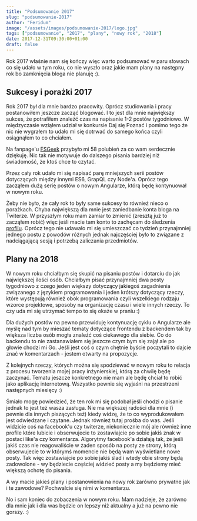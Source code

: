 ```yaml
---
title: "Podsumowanie 2017"
slug: "podsumowanie-2017"
author: "Feridum"
image: "/assets/images/podsumowanie-2017/logo.jpg"
tags: ["podsumowanie", "2017", "plany", "nowy rok", "2018"]
date: 2017-12-31T09:30:00+01:00
draft: false
---
```


Rok 2017 właśnie nam się kończy więc warto podsumować w paru słowach co się udało w tym roku, co nie wyszło oraz jakie mam plany na następny rok bo zamknięcia bloga nie planuję :).




## Sukcesy i porażki 2017
Rok 2017 był dla mnie bardzo pracowity. Oprócz studiowania i pracy postanowiłem jeszcze zacząć blogować. I to jest dla mnie największy sukces, że potrafiłem znaleźć czas na napisanie 1-2 postów tygodniowo. W międzyczasie wziąłem udział w konkursie Daj się Poznać i pomimo tego że nic nie wygrałem to udało mi się dotrwać do samego końca czyli osiągnąłem to co chciałem. 

Na fanpage'u [FSGeek](https://www.facebook.com/fsgeekk/) przybyło mi 58 polubień za co wam serdecznie dziękuję. Nic tak nie motywuje do dalszego pisania bardziej niż świadomość, że ktoś chce to czytać. 

Przez cały rok udało mi się napisać parę mniejszych serii postów dotyczących między innymi ES6, GrapQL czy Node'a. Oprócz tego zacząłem dużą serię postów o nowym Angularze, którą będę kontynuował w nowym roku. 

Żeby nie było, że cały rok to były same sukcesy to również nieco o porażkach. Chyba największą dla mnie jest zaniedbanie konta bloga na Twiterze. W przyszłym roku mam zamiar to zmienić (zresztą już to zacząłem robić) więc jeśli macie tam konto to zachęcam do śledzenia [profilu](https://twitter.com/FSGeekk). Oprócz tego nie udawało mi się umieszczać co tydzień przynajmniej jednego postu z powodów różnych jednak najczęściej było to związane z nadciągającą sesją i potrzebą zaliczania przedmiotów. 

## Plany na 2018

W nowym roku chciałbym się skupić na pisaniu postów i dotarciu do jak największej ilości osób. Chciałbym pisać przynajmniej dwa posty tygodniowo z czego jeden większy dotyczący jakiegoś zagadnienia związanego z językiem programowania i jeden krótszy dotyczący rzeczy, które występują również obok programowania czyli wszelkiego rodzaju wzorce projektowe, sposoby na organizację czasu i wiele innych rzeczy. To czy uda mi się utrzymać tempo to się okaże w praniu :)

Dla dużych postów na pewno przewiduję kontynuację cyklu o Angularze ale myślę nad tym by mieszać tematy dotyczące frontendu z backendem tak by większa liczba osób mogła znaleźć coś ciekawego dla siebie.  Co do backendu to nie zastanawiałem się jeszcze czym bym się zajął ale po głowie chodzi mi Go. Jeśli jest coś o czym chętnie byście poczytali to dajcie znać w komentarzach - jestem otwarty na propozycje. 

Z kolejnych rzeczy, których można się spodziewać w nowym roku to relacja z procesu tworzenia mojej pracy inżynierskiej, którą za chwilę będę zaczynać. Tematu jeszcze konkretnego nie mam ale będę chciał to robić jako aplikację internetową. Wszystko pewnie się wyjaśni na przestrzeni następnych miesięcy :) 



Śmiało mogę powiedzieć, że ten rok mi się podobał jeśli chodzi o pisanie jednak to jest też wasza zasługa. Nie ma większej radości dla mnie (i pewnie dla innych piszących też) kiedy widzę, że to co wyprodukowałem jest odwiedzane i czytane. Jednak również tutaj prośba do was. Jeśli widzicie coś na facebook'u czy twiterze, niekoniecznie mój ale również inne profile które lubicie i obserwujecie to zostawiajcie po sobie jakiś znak w postaci like'a czy komentarza. Algorytmy facebook'a działają tak, że jeśli jakiś czas nie reagowaliście w żaden sposób na posty ze strony, którą obserwujecie to w którymś momencie nie będą wam wyświetlane nowe posty. Tak więc zostawiajcie po sobie jakiś ślad i wtedy obie strony będą zadowolone - wy będziecie częściej widzieć posty a my będziemy mieć większą ochotę do pisania. 

A wy macie jakieś plany i postanowienia na nowy rok zarówno prywatne jak i te zawodowe? Pochwalcie się nimi w komentarzu.

No i sam koniec do zobaczenia w nowym roku. Mam nadzieje, że zarówno dla mnie jak i dla was będzie on lepszy niż aktualny a już na pewno nie gorszy. :)

